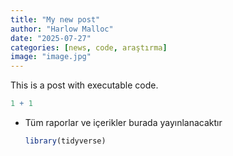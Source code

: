 ```yaml
---
title: "My new post"
author: "Harlow Malloc"
date: "2025-07-27"
categories: [news, code, araştırma]
image: "image.jpg"
---
```


This is a post with executable code.

```r
1 + 1
```

-   Tüm raporlar ve içerikler burada yayınlanacaktır

    ```r
    library(tidyverse)
    ```
